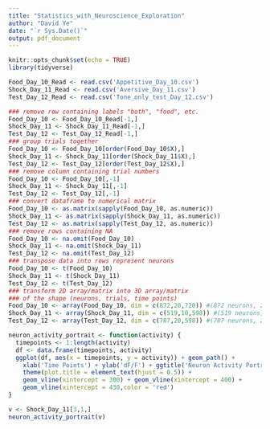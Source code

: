 ```yaml
---
title: "Statistics_with_Neuroscience_Exploration"
author: "David Ye"
date: "`r Sys.Date()`"
output: pdf_document
---
```


```r
knitr::opts_chunk$set(echo = TRUE)
library(tidyverse)
```

```r
Food_Day_10_Read <- read.csv('Appetitive_Day_10.csv')
Shock_Day_11_Read <- read.csv('Aversive_Day_11.csv')
Test_Day_12_Read <- read.csv('Tone_only_test_Day_12.csv')
```

```r
### remove row containing labels "both", "food", etc.
Food_Day_10 <- Food_Day_10_Read[-1,]
Shock_Day_11 <- Shock_Day_11_Read[-1,]
Test_Day_12 <- Test_Day_12_Read[-1,]
### group trials together
Food_Day_10 <- Food_Day_10[order(Food_Day_10$X),]
Shock_Day_11 <- Shock_Day_11[order(Shock_Day_11$X),]
Test_Day_12 <- Test_Day_12[order(Test_Day_12$X),]
### remove column containing trial numbers
Food_Day_10 <- Food_Day_10[,-1]
Shock_Day_11 <- Shock_Day_11[,-1]
Test_Day_12 <- Test_Day_12[,-1]
### convert dataframe to numerical matrix
Food_Day_10 <- as.matrix(sapply(Food_Day_10, as.numeric))
Shock_Day_11 <- as.matrix(sapply(Shock_Day_11, as.numeric))
Test_Day_12 <- as.matrix(sapply(Test_Day_12, as.numeric))
### remove rows containing NA
Food_Day_10 <- na.omit(Food_Day_10)
Shock_Day_11 <- na.omit(Shock_Day_11)
Test_Day_12 <- na.omit(Test_Day_12)
### transpose data into rows represent neurons
Food_Day_10 <- t(Food_Day_10)
Shock_Day_11 <- t(Shock_Day_11)
Test_Day_12 <- t(Test_Day_12)
### transform 2D array/matrix into 3D array/matrix
### of the shape (neurons, trials, time points)
Food_Day_10 <- array(Food_Day_10, dim = c(872,20,720)) #(872 neurons, 20 trials, 720 time points)
Shock_Day_11 <- array(Shock_Day_11, dim = c(519,10,598)) #(519 neurons, 10 trials, 598 time points)
Test_Day_12 <- array(Test_Day_12, dim = c(787,20,598)) #(787 neurons, 20 trials, 598 time points)
```

```r
neuron_activity_portrait <- function(activity) {
  timepoints <- 1:length(activity)
  df <- data.frame(timepoints, activity)
  ggplot(df, aes(x = timepoints, y = activity)) + geom_path() +
    xlab('Time Points') + ylab('dF/F') + ggtitle('Neuron Activity Portrait') +
    theme(plot.title = element_text(hjust = 0.5)) + 
    geom_vline(xintercept = 300) + geom_vline(xintercept = 400) +
    geom_vline(xintercept = 430,color = 'red')
}
```

```r
v <- Shock_Day_11[3,1,]
neuron_activity_portrait(v)
```
